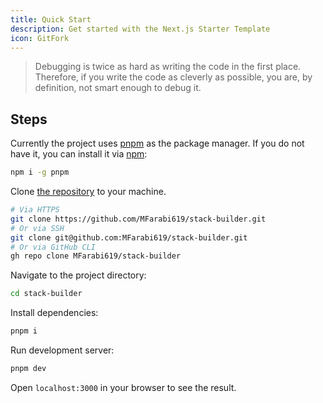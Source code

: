 ```yaml
---
title: Quick Start
description: Get started with the Next.js Starter Template
icon: GitFork
---
```


> Debugging is twice as hard as writing the code in the first place. Therefore, if you write the code as cleverly as possible, you are, by definition, not smart enough to debug it.

## Steps

Currently the project uses [pnpm](https://pnpm.io/) as the package manager. If you do not have it, you can install it via [npm](https://www.npmjs.com/):

```bash
npm i -g pnpm
```

Clone [the repository](https://github.com/mfarabi619/stack-builder/) to your machine.

```bash
# Via HTTPS
git clone https://github.com/MFarabi619/stack-builder.git
# Or via SSH
git clone git@github.com:MFarabi619/stack-builder.git
# Or via GitHub CLI
gh repo clone MFarabi619/stack-builder
```

Navigate to the project directory:

```bash
cd stack-builder
```

Install dependencies:

```bash
pnpm i
```

Run development server:

```bash
pnpm dev
```

Open `localhost:3000` in your browser to see the result.
